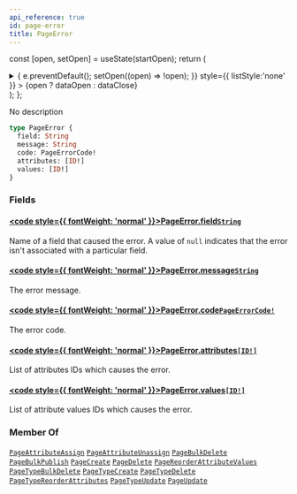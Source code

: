 ```yaml
---
api_reference: true
id: page-error
title: PageError
---
```






const [open, setOpen] = useState(startOpen);
return (
<details {...(open ? { open: true } : {})} className="details" style={{ border:'none', boxShadow:'none', background:'var(--ifm-background-color)' }}>
<summary
onClick={(e) => {
e.preventDefault();
setOpen((open) => !open);
}}
style={{ listStyle:'none' }} >
{open ? dataOpen : dataClose}
</summary>
{open && children}
</details>
);
};

No description

```graphql
type PageError {
  field: String
  message: String
  code: PageErrorCode!
  attributes: [ID!]
  values: [ID!]
}
```

### Fields

#### [<code style={{ fontWeight: 'normal' }}>PageError.<b>field</b></code>](#)<Bullet />[`String`](../../../api-reference/miscellaneous/scalars/string.mdx) <Badge class="badge badge--secondary" text="scalar"/> <Badge class="badge badge--secondary" text="miscellaneous"/>

Name of a field that caused the error. A value of `null` indicates that the error isn't associated with a particular field.

#### [<code style={{ fontWeight: 'normal' }}>PageError.<b>message</b></code>](#)<Bullet />[`String`](../../../api-reference/miscellaneous/scalars/string.mdx) <Badge class="badge badge--secondary" text="scalar"/> <Badge class="badge badge--secondary" text="miscellaneous"/>

The error message.

#### [<code style={{ fontWeight: 'normal' }}>PageError.<b>code</b></code>](#)<Bullet />[`PageErrorCode!`](../../../api-reference/pages/enums/page-error-code.mdx) <Badge class="badge badge--secondary" text="non-null"/> <Badge class="badge badge--secondary" text="enum"/> <Badge class="badge badge--secondary" text="pages"/>

The error code.

#### [<code style={{ fontWeight: 'normal' }}>PageError.<b>attributes</b></code>](#)<Bullet />[`[ID!]`](../../../api-reference/miscellaneous/scalars/id.mdx) <Badge class="badge badge--secondary" text="list"/> <Badge class="badge badge--secondary" text="scalar"/> <Badge class="badge badge--secondary" text="miscellaneous"/>

List of attributes IDs which causes the error.

#### [<code style={{ fontWeight: 'normal' }}>PageError.<b>values</b></code>](#)<Bullet />[`[ID!]`](../../../api-reference/miscellaneous/scalars/id.mdx) <Badge class="badge badge--secondary" text="list"/> <Badge class="badge badge--secondary" text="scalar"/> <Badge class="badge badge--secondary" text="miscellaneous"/>

List of attribute values IDs which causes the error.

### Member Of

[`PageAttributeAssign`](../../../api-reference/pages/objects/page-attribute-assign.mdx) <Badge class="badge badge--secondary" text="object"/><Bullet />[`PageAttributeUnassign`](../../../api-reference/pages/objects/page-attribute-unassign.mdx) <Badge class="badge badge--secondary" text="object"/><Bullet />[`PageBulkDelete`](../../../api-reference/pages/objects/page-bulk-delete.mdx) <Badge class="badge badge--secondary" text="object"/><Bullet />[`PageBulkPublish`](../../../api-reference/pages/objects/page-bulk-publish.mdx) <Badge class="badge badge--secondary" text="object"/><Bullet />[`PageCreate`](../../../api-reference/pages/objects/page-create.mdx) <Badge class="badge badge--secondary" text="object"/><Bullet />[`PageDelete`](../../../api-reference/pages/objects/page-delete.mdx) <Badge class="badge badge--secondary" text="object"/><Bullet />[`PageReorderAttributeValues`](../../../api-reference/pages/objects/page-reorder-attribute-values.mdx) <Badge class="badge badge--secondary" text="object"/><Bullet />[`PageTypeBulkDelete`](../../../api-reference/pages/objects/page-type-bulk-delete.mdx) <Badge class="badge badge--secondary" text="object"/><Bullet />[`PageTypeCreate`](../../../api-reference/pages/objects/page-type-create.mdx) <Badge class="badge badge--secondary" text="object"/><Bullet />[`PageTypeDelete`](../../../api-reference/pages/objects/page-type-delete.mdx) <Badge class="badge badge--secondary" text="object"/><Bullet />[`PageTypeReorderAttributes`](../../../api-reference/pages/objects/page-type-reorder-attributes.mdx) <Badge class="badge badge--secondary" text="object"/><Bullet />[`PageTypeUpdate`](../../../api-reference/pages/objects/page-type-update.mdx) <Badge class="badge badge--secondary" text="object"/><Bullet />[`PageUpdate`](../../../api-reference/pages/objects/page-update.mdx) <Badge class="badge badge--secondary" text="object"/>
